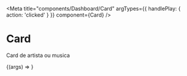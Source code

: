 
<Meta
  title="components/Dashboard/Card"
  argTypes={{ handlePlay: { action: 'clicked' } }}
  component={Card}
/>

# Card

Card de artista ou musica

<ArgsTable of={Card} />

<Canvas>
  <Story
    name="Card Component"
    args={{
      ...Card.defaultProps,
    }}
  >
    {(args) => <Card {...args} />}
  </Story>
</Canvas>
